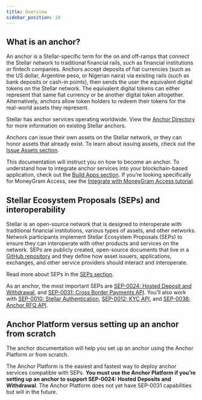 ```yaml
---
title: Overview
sidebar_position: 10
---
```



## What is an anchor?

An anchor is a Stellar-specific term for the on and off-ramps that connect the Stellar network to traditional financial rails, such as financial institutions or fintech companies. Anchors accept deposits of fiat currencies (such as the US dollar, Argentine peso, or Nigerian naira) via existing rails (such as bank deposits or cash-in points), then sends the user the equivalent digital tokens on the Stellar network. The equivalent digital tokens can either represent that same fiat currency or be another digital token altogether. Alternatively, anchors allow token holders to redeem their tokens for the real-world assets they represent.

Stellar has anchor services operating worldwide. View the [Anchor Directory](https://resources.stellar.org/anchors?) for more information on existing Stellar anchors.

Anchors can issue their own assets on the Stellar network, or they can honor assets that already exist. To learn about issuing assets, check out the [Issue Assets section](https://developers.stellar.org/docs/category/issue-assets).

This documentation will instruct you on how to become an anchor. To understand how to integrate anchor services into your blockchain-based application, check out the [Build Apps section](https://developers.stellar.org/docs/category/deposit-and-withdraw-from-anchors). If you’re looking specifically for MoneyGram Access, see the [Integrate with MoneyGram Access tutorial](https://developers.stellar.org/docs/tutorials/moneygram-access-integration-guide).

## Stellar Ecosystem Proposals (SEPs) and interoperability

Stellar is an open-source network that is designed to interoperate with traditional financial institutions, various types of assets, and other networks. Network participants implement Stellar Ecosystem Proposals (SEPs) to ensure they can interoperate with other products and services on the network. SEPs are publicly created, open-source documents that live in a [GitHub repository](https://github.com/stellar/stellar-protocol/tree/master/ecosystem#stellar-ecosystem-proposals-seps) and they define how asset issuers, applications, exchanges, and other service providers should interact and interoperate.

Read more about SEPs in the [SEPs section](https://developers.stellar.org/docs/fundamentals-and-concepts/stellar-ecosystem-proposals).

As an anchor, the most important SEPs are [SEP-0024: Hosted Deposit and Withdrawal](https://github.com/stellar/stellar-protocol/blob/master/ecosystem/sep-0024.md), and [SEP-0031: Cross Border Payments API](https://github.com/stellar/stellar-protocol/blob/master/ecosystem/sep-0031.md#payment-flow). You’ll also work with [SEP-0010: Stellar Authentication](https://github.com/stellar/stellar-protocol/blob/master/ecosystem/sep-0010.md), [SEP-0012: KYC API](https://github.com/stellar/stellar-protocol/blob/master/ecosystem/sep-0012.md), and [SEP-0038: Anchor RFQ API](https://github.com/stellar/stellar-protocol/blob/master/ecosystem/sep-0038.md).

## Anchor Platform versus setting up an anchor from scratch

The anchor documentation will help you set up an anchor using the Anchor Platform or from scratch.

The Anchor Platform is the easiest and fastest way to deploy anchor services compatible with SEPs. **You must use the Anchor Platform if you’re setting up an anchor to support SEP-0024: Hosted Deposits and Withdrawal**. The Anchor Platform does not yet have SEP-0031 capabilities but will in the future.
